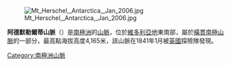 {{expand|time=2013-04-14T12:12:26+00:00}}
[[Image:Mt_Herschel,_Antarctica,_Jan_2006.jpg|right]]

'''阿德默勒爾蒂山脈'''（{{lang-en|Admiralty Mountains}}）是[[南極洲|南極洲]]的[[山脈|山脈]]，位於[[維多利亞地|維多利亞地]]東南部，屬於[[橫貫南極山脈|橫貫南極山脈]]的一部分，最高點海拔高度4,165米，該山脈在1841年1月被[[英國|英國]]探險隊發現。

{{Antarctica-geo-stub}}
[[Category:南極洲山脈|Category:南極洲山脈]]